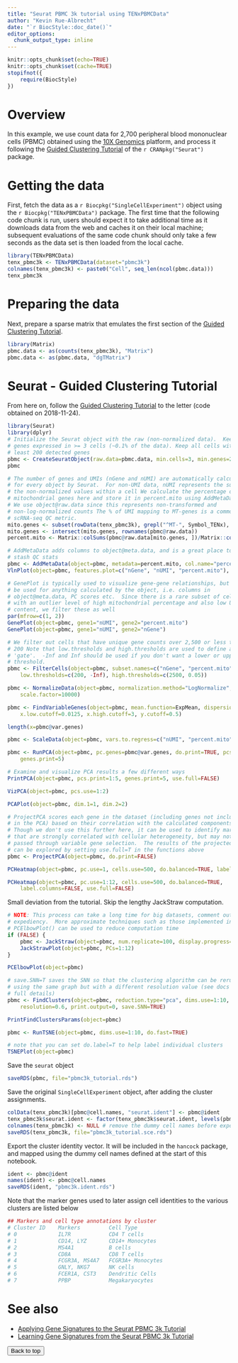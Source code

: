 ```yaml
---
title: "Seurat PBMC 3k tutorial using TENxPBMCData"
author: "Kevin Rue-Albrecht"
date: "`r BiocStyle::doc_date()`"
editor_options: 
  chunk_output_type: inline
---
```


```r
knitr::opts_chunk$set(echo=TRUE)
knitr::opts_chunk$set(cache=TRUE)
stopifnot({
    require(BiocStyle)
})
```

# Overview

In this example, we use count data for 2,700 peripheral blood mononuclear cells (PBMC) obtained using the [10X Genomics](www.10xgenomics.com) platform, and process it following the [Guided Clustering Tutorial](https://satijalab.org/seurat/pbmc3k_tutorial_1_4.html) of the `r CRANpkg("Seurat")` package.

# Getting the data

First, fetch the data as a `r Biocpkg("SingleCellExperiment")` object using the `r Biocpkg("TENxPBMCData")` package.
The first time that the following code chunk is run, users should expect it to take additional time as it downloads data from the web and caches it on their local machine; subsequent evaluations of the same code chunk should only take a few seconds as the data set is then loaded from the local cache.

```r
library(TENxPBMCData)
tenx_pbmc3k <- TENxPBMCData(dataset="pbmc3k")
colnames(tenx_pbmc3k) <- paste0("Cell", seq_len(ncol(pbmc.data)))
tenx_pbmc3k
```

# Preparing the data

Next, prepare a sparse matrix that emulates the first section of the [Guided Clustering Tutorial](https://satijalab.org/seurat/pbmc3k_tutorial_1_4.html).

```r
library(Matrix)
pbmc.data <- as(counts(tenx_pbmc3k), "Matrix")
pbmc.data <- as(pbmc.data, "dgTMatrix")
```

# Seurat - Guided Clustering Tutorial

From here on, follow the [Guided Clustering Tutorial](https://satijalab.org/seurat/pbmc3k_tutorial_1_4.html) to the letter (code obtained on 2018-11-24).

```r
library(Seurat)
library(dplyr)
# Initialize the Seurat object with the raw (non-normalized data).  Keep all
# genes expressed in >= 3 cells (~0.1% of the data). Keep all cells with at
# least 200 detected genes
pbmc <- CreateSeuratObject(raw.data=pbmc.data, min.cells=3, min.genes=200, project="10X_PBMC")
pbmc
```

```r
# The number of genes and UMIs (nGene and nUMI) are automatically calculated
# for every object by Seurat.  For non-UMI data, nUMI represents the sum of
# the non-normalized values within a cell We calculate the percentage of
# mitochondrial genes here and store it in percent.mito using AddMetaData.
# We use object@raw.data since this represents non-transformed and
# non-log-normalized counts The % of UMI mapping to MT-genes is a common
# scRNA-seq QC metric.
mito.genes <- subset(rowData(tenx_pbmc3k), grepl("^MT-", Symbol_TENx), "ENSEMBL_ID", drop=TRUE)
mito.genes <- intersect(mito.genes, rownames(pbmc@raw.data))
percent.mito <- Matrix::colSums(pbmc@raw.data[mito.genes, ])/Matrix::colSums(pbmc@raw.data)

# AddMetaData adds columns to object@meta.data, and is a great place to
# stash QC stats
pbmc <- AddMetaData(object=pbmc, metadata=percent.mito, col.name="percent.mito")
VlnPlot(object=pbmc, features.plot=c("nGene", "nUMI", "percent.mito"), nCol=3)
```

```r
# GenePlot is typically used to visualize gene-gene relationships, but can
# be used for anything calculated by the object, i.e. columns in
# object@meta.data, PC scores etc.  Since there is a rare subset of cells
# with an outlier level of high mitochondrial percentage and also low UMI
# content, we filter these as well
par(mfrow=c(1, 2))
GenePlot(object=pbmc, gene1="nUMI", gene2="percent.mito")
GenePlot(object=pbmc, gene1="nUMI", gene2="nGene")
```

```r
# We filter out cells that have unique gene counts over 2,500 or less than
# 200 Note that low.thresholds and high.thresholds are used to define a
# 'gate'.  -Inf and Inf should be used if you don't want a lower or upper
# threshold.
pbmc <- FilterCells(object=pbmc, subset.names=c("nGene", "percent.mito"), 
    low.thresholds=c(200, -Inf), high.thresholds=c(2500, 0.05))
```

```r
pbmc <- NormalizeData(object=pbmc, normalization.method="LogNormalize", 
    scale.factor=10000)
```

```r
pbmc <- FindVariableGenes(object=pbmc, mean.function=ExpMean, dispersion.function=LogVMR, 
    x.low.cutoff=0.0125, x.high.cutoff=3, y.cutoff=0.5)
```

```r
length(x=pbmc@var.genes)
```

```r
pbmc <- ScaleData(object=pbmc, vars.to.regress=c("nUMI", "percent.mito"))
```

```r
pbmc <- RunPCA(object=pbmc, pc.genes=pbmc@var.genes, do.print=TRUE, pcs.print=1:5, 
    genes.print=5)
```

```r
# Examine and visualize PCA results a few different ways
PrintPCA(object=pbmc, pcs.print=1:5, genes.print=5, use.full=FALSE)
```

```r
VizPCA(object=pbmc, pcs.use=1:2)
```

```r
PCAPlot(object=pbmc, dim.1=1, dim.2=2)
```

```r
# ProjectPCA scores each gene in the dataset (including genes not included
# in the PCA) based on their correlation with the calculated components.
# Though we don't use this further here, it can be used to identify markers
# that are strongly correlated with cellular heterogeneity, but may not have
# passed through variable gene selection.  The results of the projected PCA
# can be explored by setting use.full=T in the functions above
pbmc <- ProjectPCA(object=pbmc, do.print=FALSE)
```

```r
PCHeatmap(object=pbmc, pc.use=1, cells.use=500, do.balanced=TRUE, label.columns=FALSE)
```

```r
PCHeatmap(object=pbmc, pc.use=1:12, cells.use=500, do.balanced=TRUE, 
    label.columns=FALSE, use.full=FALSE)
```

Small deviation from the tutorial. Skip the lengthy JackStraw computation.

```r
# NOTE: This process can take a long time for big datasets, comment out for
# expediency.  More approximate techniques such as those implemented in
# PCElbowPlot() can be used to reduce computation time
if (FALSE) {
    pbmc <- JackStraw(object=pbmc, num.replicate=100, display.progress=FALSE)
    JackStrawPlot(object=pbmc, PCs=1:12)
}
```

```r
PCElbowPlot(object=pbmc)
```

```r
# save.SNN=T saves the SNN so that the clustering algorithm can be rerun
# using the same graph but with a different resolution value (see docs for
# full details)
pbmc <- FindClusters(object=pbmc, reduction.type="pca", dims.use=1:10, 
    resolution=0.6, print.output=0, save.SNN=TRUE)
```

```r
PrintFindClustersParams(object=pbmc)
```

```r
pbmc <- RunTSNE(object=pbmc, dims.use=1:10, do.fast=TRUE)
```

```r
# note that you can set do.label=T to help label individual clusters
TSNEPlot(object=pbmc)
```

Save the `seurat` object

```r
saveRDS(pbmc, file="pbmc3k_tutorial.rds")
```

Save the original `SingleCellExperiment` object, after adding the cluster assignments.

```r
colData(tenx_pbmc3k)[pbmc@cell.names, "seurat.ident"] <- pbmc@ident
tenx_pbmc3k$seurat.ident <- factor(tenx_pbmc3k$seurat.ident, levels(pbmc@ident))
colnames(tenx_pbmc3k) <- NULL # remove the dummy cell names before exporting
saveRDS(tenx_pbmc3k, file="pbmc3k_tutorial.sce.rds")
```

Export the cluster identity vector.
It will be included in the `hancock` package, and mapped using the dummy cell names defined at the start of this notebook.

```r
ident <- pbmc@ident
names(ident) <- pbmc@cell.names
saveRDS(ident, "pbmc3k.ident.rds")
```

Note that the marker genes used to later assign cell identities to the various clusters are listed below

```r
## Markers and cell type annotations by cluster
# Cluster ID	Markers	        Cell Type
# 0             IL7R	        CD4 T cells
# 1             CD14, LYZ	    CD14+ Monocytes
# 2	            MS4A1           B cells
# 3	            CD8A	        CD8 T cells
# 4	            FCGR3A, MS4A7	FCGR3A+ Monocytes
# 5	            GNLY, NKG7	    NK cells
# 6	            FCER1A, CST3	Dendritic Cells
# 7	            PPBP	        Megakaryocytes
```

# See also

- [Applying Gene Signatures to the Seurat PBMC 3k Tutorial](1-proportion_signature.html)
- [Learning Gene Signatures from the Seurat PBMC 3k Tutorial](2-learn-signatures.html)

<button onclick="topFunction()" id="myBtn" title="Go to top">Back to top</button>
